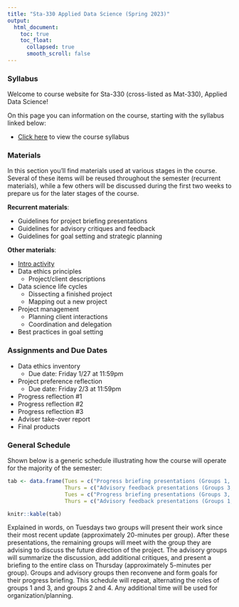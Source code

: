 ```yaml
---
title: "Sta-330 Applied Data Science (Spring 2023)"
output:
  html_document:
    toc: true
    toc_float:
      collapsed: true
      smooth_scroll: false
---
```


### Syllabus

Welcome to course website for Sta-330 (cross-listed as Mat-330), Applied Data Science!

On this page you can information on the course, starting with the syllabus linked below:

- [Click here](syllabus330s23.html) to view the course syllabus

### Materials

In this section you'll find materials used at various stages in the course. Several of these items will be reused throughout the semester (recurrent materials), while a few others will be discussed during the first two weeks to prepare us for the later stages of the course.

**Recurrent materials**:

- Guidelines for project briefing presentations
- Guidelines for advisory critiques and feedback
- Guidelines for goal setting and strategic planning

**Other materials**:

- [Intro activity](s330/intro.html)
- Data ethics principles
    - Project/client descriptions
- Data science life cycles
    - Dissecting a finished project
    - Mapping out a new project
- Project management
    - Planning client interactions
    - Coordination and delegation
- Best practices in goal setting

### Assignments and Due Dates

- Data ethics inventory
    - Due date: Friday 1/27 at 11:59pm
- Project preference reflection
   - Due date: Friday 2/3 at 11:59pm
- Progress reflection #1
- Progress reflection #2
- Progress reflection #3
- Adviser take-over report
- Final products

### General Schedule

Shown below is a generic schedule illustrating how the course will operate for the majority of the semester:

```r
tab <- data.frame(Tues = c("Progress briefing presentations (Groups 1, 2)", "General questions/comments", "Advisory meetings (Groups 1+3, 2+4)"),
                  Thurs = c("Advisory feedback presentations (Groups 3, 4)", "Goal setting/critique (Groups 1+3, 2+4)", "Time to work/organize"),
                  Tues = c("Progress briefing presentations (Groups 3, 4)", "General questions/comments", "Advisory meetings (Groups 1+3, 2+4)"),
                  Thurs = c("Advisory feedback presentations (Groups 1, 2)", "Goal setting/critique (Groups 1+3, 2+4)", "Time to work/organize"))

knitr::kable(tab)
```

Explained in words, on Tuesdays two groups will present their work since their most recent update (approximately 20-minutes per group). After these presentations, the remaining groups will meet with the group they are advising to discuss the future direction of the project. The advisory groups will summarize the discussion, add additional critiques, and present a briefing to the entire class on Thursday (approximately 5-minutes per group). Groups and advisory groups then reconvene and form goals for their progress briefing. This schedule will repeat, alternating the roles of groups 1 and 3, and groups 2 and 4. Any additional time will be used for organization/planning.